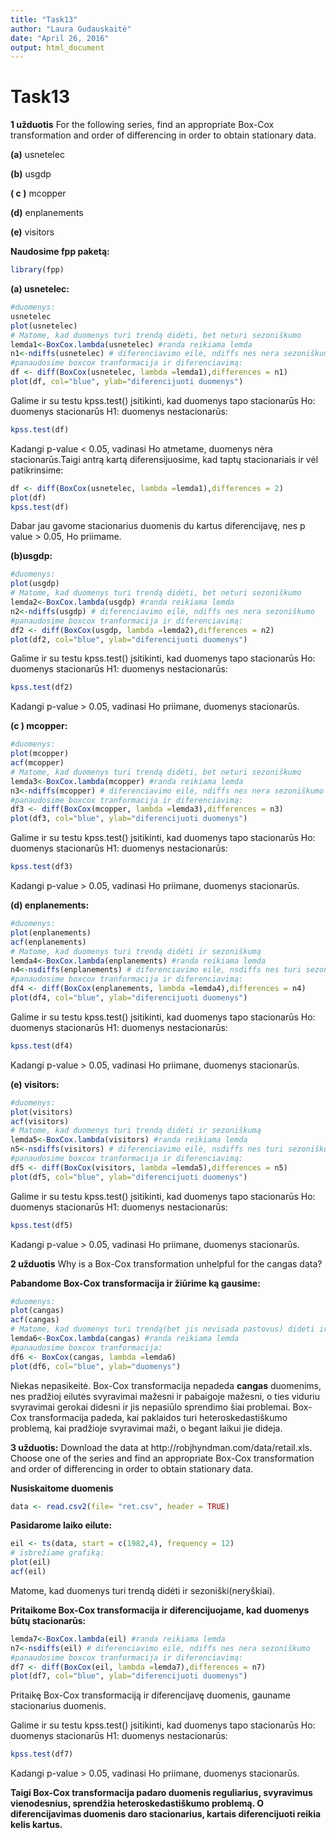 ---
title: "Task13"
author: "Laura Gudauskaitė"
date: "April 26, 2016"
output: html_document
---

Task13
========================================================

**1 užduotis** For the following series, find an appropriate Box-Cox transformation
and order of differencing in order to obtain stationary data.

**(a)** usnetelec

**(b)** usgdp

**( c )** mcopper

**(d)** enplanements

**(e)** visitors

**Naudosime fpp paketą:**

```{r, message=FALSE}
library(fpp)
```

**(a) usnetelec:**

```{r}
#duomenys:
usnetelec
plot(usnetelec)
# Matome, kad duomenys turi trendą didėti, bet neturi sezoniškumo
lemda1<-BoxCox.lambda(usnetelec) #randa reikiama lemda
n1<-ndiffs(usnetelec) # diferenciavimo eilė, ndiffs nes nera sezoniškumo
#panaudosime boxcox tranformacija ir diferenciavimą:
df <- diff(BoxCox(usnetelec, lambda =lemda1),differences = n1)
plot(df, col="blue", ylab="diferencijuoti duomenys")
```

Galime ir su testu kpss.test() įsitikinti, kad duomenys tapo stacionarūs
Ho: duomenys stacionarūs H1: duomenys nestacionarūs:

```{r}
kpss.test(df)
```

Kadangi p-value < 0.05, vadinasi Ho atmetame, duomenys nėra stacionarūs.Taigi antrą kartą diferensijuosime, kad taptų stacionariais ir vėl patikrinsime:

```{r}
df <- diff(BoxCox(usnetelec, lambda =lemda1),differences = 2)
plot(df)
kpss.test(df)
```

Dabar jau gavome stacionarius duomenis du kartus diferencijavę, nes p value > 0.05, Ho priimame.

**(b)usgdp:**

```{r}
#duomenys:
plot(usgdp)
# Matome, kad duomenys turi trendą didėti, bet neturi sezoniškumo
lemda2<-BoxCox.lambda(usgdp) #randa reikiama lemda
n2<-ndiffs(usgdp) # diferenciavimo eilė, ndiffs nes nera sezoniškumo
#panaudosime boxcox tranformacija ir diferenciavimą:
df2 <- diff(BoxCox(usgdp, lambda =lemda2),differences = n2)
plot(df2, col="blue", ylab="diferencijuoti duomenys")
```

Galime ir su testu kpss.test() įsitikinti, kad duomenys tapo stacionarūs
Ho: duomenys stacionarūs H1: duomenys nestacionarūs:

```{r}
kpss.test(df2)
```

Kadangi p-value > 0.05, vadinasi Ho priimane, duomenys stacionarūs.

**(c ) mcopper:**

```{r}
#duomenys:
plot(mcopper)
acf(mcopper)
# Matome, kad duomenys turi trendą didėti, bet neturi sezoniškumo
lemda3<-BoxCox.lambda(mcopper) #randa reikiama lemda
n3<-ndiffs(mcopper) # diferenciavimo eilė, ndiffs nes nera sezoniškumo
#panaudosime boxcox tranformacija ir diferenciavimą:
df3 <- diff(BoxCox(mcopper, lambda =lemda3),differences = n3)
plot(df3, col="blue", ylab="diferencijuoti duomenys")
```

Galime ir su testu kpss.test() įsitikinti, kad duomenys tapo stacionarūs
Ho: duomenys stacionarūs H1: duomenys nestacionarūs:

```{r,message=FALSE}
kpss.test(df3)
```

Kadangi p-value > 0.05, vadinasi Ho priimane, duomenys stacionarūs.

**(d) enplanements:**

```{r}
#duomenys:
plot(enplanements)
acf(enplanements)
# Matome, kad duomenys turi trendą didėti ir sezoniškumą
lemda4<-BoxCox.lambda(enplanements) #randa reikiama lemda
n4<-nsdiffs(enplanements) # diferenciavimo eilė, nsdiffs nes turi sezoniškumą
#panaudosime boxcox tranformacija ir diferenciavimą:
df4 <- diff(BoxCox(enplanements, lambda =lemda4),differences = n4)
plot(df4, col="blue", ylab="diferencijuoti duomenys")
```

Galime ir su testu kpss.test() įsitikinti, kad duomenys tapo stacionarūs
Ho: duomenys stacionarūs H1: duomenys nestacionarūs:

```{r,message=FALSE}
kpss.test(df4)
```

Kadangi p-value > 0.05, vadinasi Ho priimane, duomenys stacionarūs.

**(e) visitors:**

```{r}
#duomenys:
plot(visitors)
acf(visitors)
# Matome, kad duomenys turi trendą didėti ir sezoniškumą
lemda5<-BoxCox.lambda(visitors) #randa reikiama lemda
n5<-nsdiffs(visitors) # diferenciavimo eilė, nsdiffs nes turi sezoniškumą
#panaudosime boxcox tranformacija ir diferenciavimą:
df5 <- diff(BoxCox(visitors, lambda =lemda5),differences = n5)
plot(df5, col="blue", ylab="diferencijuoti duomenys")
```

Galime ir su testu kpss.test() įsitikinti, kad duomenys tapo stacionarūs
Ho: duomenys stacionarūs H1: duomenys nestacionarūs:

```{r,message=FALSE}
kpss.test(df5)
```

Kadangi p-value > 0.05, vadinasi Ho priimane, duomenys stacionarūs.


**2 užduotis** Why is a Box-Cox transformation unhelpful for the cangas data?

**Pabandome Box-Cox transformacija ir žiūrime ką gausime:**

```{r}
#duomenys:
plot(cangas)
acf(cangas)
# Matome, kad duomenys turi trendą(bet jis nevisada pastovus) didėti ir sezoniškumą
lemda6<-BoxCox.lambda(cangas) #randa reikiama lemda
#panaudosime boxcox tranformacija:
df6 <- BoxCox(cangas, lambda =lemda6)
plot(df6, col="blue", ylab="duomenys")
```

Niekas nepasikeitė. Box-Cox transformacija nepadeda **cangas** duomenims, nes pradžioj eilutės svyravimai mažesni ir pabaigoje mažesni, o ties viduriu svyravimai gerokai didesni ir jis nepasiūlo sprendimo šiai problemai. Box-Cox transformacija padeda, kai paklaidos turi heteroskedastiškumo problemą, kai pradžioje svyravimai maži, o begant laikui jie dideja.

**3 užduotis:**
Download the data at http://robjhyndman.com/data/retail.xls.
Choose one of the series and find an appropriate Box-Cox transformation
and order of differencing in order to obtain stationary data.

**Nusiskaitome duomenis**

```{r}
data <- read.csv2(file= "ret.csv", header = TRUE)
```

**Pasidarome laiko eilute:**

```{r}
eil <- ts(data, start = c(1982,4), frequency = 12)
# isbrežiame grafiką:
plot(eil)
acf(eil)
```

Matome, kad duomenys turi trendą didėti ir sezoniški(neryškiai).

**Pritaikome Box-Cox transformacija ir diferencijuojame, kad duomenys būtų stacionarūs:**

```{r}
lemda7<-BoxCox.lambda(eil) #randa reikiama lemda
n7<-nsdiffs(eil) # diferenciavimo eilė, ndiffs nes nera sezoniškumo
#panaudosime boxcox tranformacija ir diferenciavimą:
df7 <- diff(BoxCox(eil, lambda =lemda7),differences = n7)
plot(df7, col="blue", ylab="diferencijuoti duomenys")
```

Pritaikę Box-Cox transformaciją ir diferencijavę duomenis, gauname stacionarius duomenis.

Galime ir su testu kpss.test() įsitikinti, kad duomenys tapo stacionarūs
Ho: duomenys stacionarūs H1: duomenys nestacionarūs:

```{r,message=FALSE}
kpss.test(df7)
```

Kadangi p-value > 0.05, vadinasi Ho priimane, duomenys stacionarūs.

**Taigi Box-Cox transformacija padaro duomenis reguliarius, svyravimus vienodesnius, sprendžia heteroskedastiškumo problemą. O diferencijavimas duomenis daro stacionarius, kartais diferencijuoti reikia kelis kartus.**